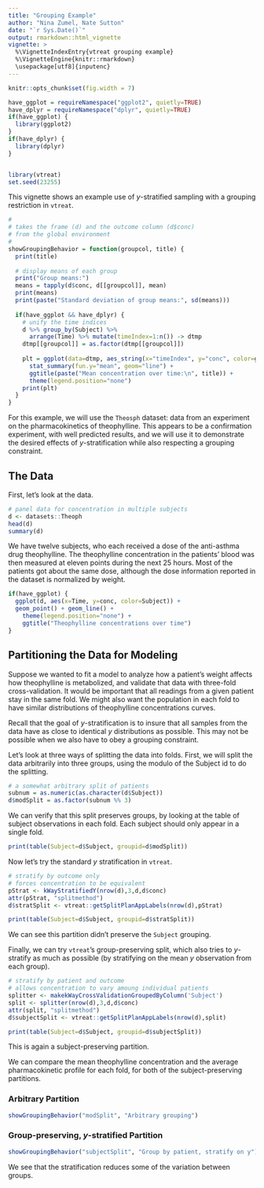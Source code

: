 ```yaml
---
title: "Grouping Example"
author: "Nina Zumel, Nate Sutton"
date: "`r Sys.Date()`"
output: rmarkdown::html_vignette
vignette: >
  %\VignetteIndexEntry{vtreat grouping example}
  %\VignetteEngine{knitr::rmarkdown}
  \usepackage[utf8]{inputenc}
---
```


```r
knitr::opts_chunk$set(fig.width = 7)
```

```r
have_ggplot = requireNamespace("ggplot2", quietly=TRUE)
have_dplyr = requireNamespace("dplyr", quietly=TRUE)
if(have_ggplot) {
  library(ggplot2)
}
if(have_dplyr) {
  library(dplyr)
}


library(vtreat)
set.seed(23255)
```

This vignette shows an example use of _y_-stratified sampling with a grouping restriction in `vtreat`.

```r
#
# takes the frame (d) and the outcome column (d$conc)
# from the global environment
#
showGroupingBehavior = function(groupcol, title) {
  print(title)
  
  # display means of each group
  print("Group means:")
  means = tapply(d$conc, d[[groupcol]], mean)
  print(means)
  print(paste("Standard deviation of group means:", sd(means)))
  
  if(have_ggplot && have_dplyr) {
    # unify the time indices
    d %>% group_by(Subject) %>% 
      arrange(Time) %>% mutate(timeIndex=1:n()) -> dtmp
    dtmp[[groupcol]] = as.factor(dtmp[[groupcol]])
    
    plt = ggplot(data=dtmp, aes_string(x="timeIndex", y="conc", color=groupcol)) + 
      stat_summary(fun.y="mean", geom="line") + 
      ggtitle(paste("Mean concentration over time:\n", title)) + 
      theme(legend.position="none")
    print(plt)
  }
}

```

For this example, we will use the `Theosph` dataset: data from an experiment on the pharmacokinetics of theophylline. This appears to be a confirmation experiment, with well predicted results, and we will use it to demonstrate the desired effects of _y_-stratification while also respecting a grouping constraint. 

## The Data

First, let's look at the data.

```r
# panel data for concentration in multiple subjects 
d <- datasets::Theoph
head(d)
summary(d)
```

We have twelve subjects, who each received a dose of the anti-asthma drug theophylline. The theophylline concentration in the patients' blood was then measured at eleven points during the next 25 hours. Most of the patients got about the same dose, although the dose information reported in the dataset is normalized by weight.

```r

if(have_ggplot) {
  ggplot(d, aes(x=Time, y=conc, color=Subject)) + 
  geom_point() + geom_line() + 
    theme(legend.position="none") + 
    ggtitle("Theophylline concentrations over time")
}
```

## Partitioning the Data for Modeling

Suppose we wanted to fit a model to analyze how a patient's weight affects how theophylline is metabolized, and validate that data with three-fold cross-validation. It would be important that all readings from a given patient stay in the same fold. We might also want the population in each fold to have similar distributions of theophylline concentrations curves.

Recall that the goal of _y_-stratification is to insure that all samples from the data have as close to identical  _y_ distributions as possible. This may not be possible when we also have to obey a grouping constraint.

Let's look at three ways of splitting the data into folds. First, we will split the data arbitrarily into three groups, using the modulo of the Subject id to do the splitting.

```r
# a somewhat arbitrary split of patients
subnum = as.numeric(as.character(d$Subject))
d$modSplit = as.factor(subnum %% 3)

```

We can verify that this split preserves groups, by looking at the table of subject observations in each fold. Each subject should only appear in a single fold.
```r
print(table(Subject=d$Subject, groupid=d$modSplit))
```

Now let's try the standard _y_ stratification in `vtreat`.

```r
# stratify by outcome only
# forces concentration to be equivalent
pStrat <- kWayStratifiedY(nrow(d),3,d,d$conc)
attr(pStrat, "splitmethod")
d$stratSplit <- vtreat::getSplitPlanAppLabels(nrow(d),pStrat)

print(table(Subject=d$Subject, groupid=d$stratSplit))
```

We can see this partition didn't preserve the `Subject` grouping.

Finally, we can try `vtreat`'s group-preserving split, which also tries to _y_-stratify as much as possible (by stratifying on the mean *y* observation from each group).

```r
# stratify by patient and outcome
# allows concentration to vary amoung individual patients
splitter <- makekWayCrossValidationGroupedByColumn('Subject')
split <- splitter(nrow(d),3,d,d$conc)
attr(split, "splitmethod")
d$subjectSplit <- vtreat::getSplitPlanAppLabels(nrow(d),split)

print(table(Subject=d$Subject, groupid=d$subjectSplit))
```

This is again a subject-preserving partition.

We can compare the mean theophylline concentration and the average pharmacokinetic profile for each fold, for both of the subject-preserving partitions.


### Arbitrary Partition
```r
showGroupingBehavior("modSplit", "Arbitrary grouping")
```

### Group-preserving, _y_-stratified Partition
```r
showGroupingBehavior("subjectSplit", "Group by patient, stratify on y")
```

We see that the stratification reduces some of the variation between groups.

